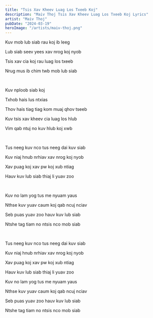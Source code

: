 ```yaml
---
title: "Tsis Xav Kheev Luag Los Txeeb Koj"
description: "Maiv Thoj Tsis Xav Kheev Luag Los Txeeb Koj Lyrics"
artist: "Maiv Thoj"
pubDate: "2024-03-19"
heroImage: "/artists/maiv-thoj.png"
---
```


Kuv mob lub siab rau koj ib leeg

Lub siab seev yees xav nrog koj nyob

Tsis xav cia koj rau luag los txeeb

Nrug mus ib chim twb mob lub siab

<br />

Kuv nploob siab koj

Txhob hais lus ntxias

Thov hais tiag tiag kom muaj qhov tseeb

Kuv tsis xav kheev cia luag los hlub

Vim qab ntuj no kuv hlub koj xwb

<br />

Tus neeg kuv nco tus neeg dai kuv siab

Kuv niaj hnub nrhiav xav nrog koj nyob

Xav puag koj xav pw koj xub ntiag

Hauv kuv lub siab thiaj li yuav zoo

<br />

Kuv no lam yog tus me nyuam yaus

Nthse kuv yuav caum koj qab ncuj nciav

Seb puas yuav zoo hauv kuv lub siab

Ntshe tag tiam no ntsis nco mob siab

<br />

Tus neeg kuv nco tus neeg dai kuv siab

Kuv niaj hnub nrhiav xav nrog koj nyob

Xav puag koj xav pw koj xub ntiag

Hauv kuv lub siab thiaj li yuav zoo

Kuv no lam yog tus me nyuam yaus

Nthse kuv yuav caum koj qab ncuj nciav

Seb puas yuav zoo hauv kuv lub siab

Ntshe tag tiam no ntsis nco mob siab
